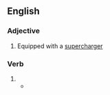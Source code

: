 ==English==

===Adjective===
{{en-adj|-}}

# Equipped with a [[supercharger]]

===Verb===
{{head|en|verb form}}

# {{en-past of|supercharge}}
#* {{quote-journal|author=Nick Bilton|title=Bend it, charge it, dunk it: Graphene, the material of tomorrow|url=http://bits.blogs.nytimes.com/2014/04/13/bend-it-charge-it-dunk-it-graphene-the-material-of-tomorrow/|newspaper={{w|The New York Times}}|date=13 April 2014|passage=Graphene could change the electronics industry, ushering in flexible devices, '''supercharged''' quantum computers, electronic clothing and computers that can interface with the cells in your body.}}